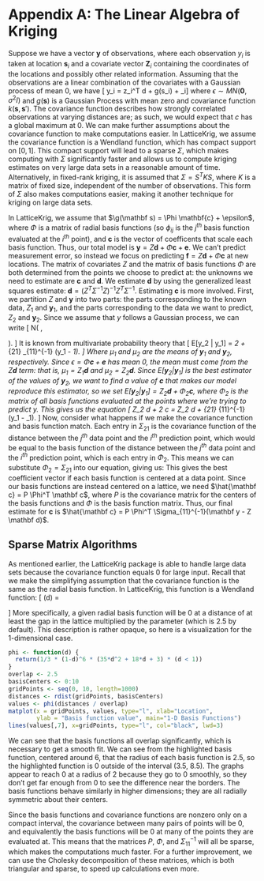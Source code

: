 \newcommand{\bld}{\mathbf}

# Appendix A: The Linear Algebra of Kriging

Suppose we have a vector $\bld{y}$ of observations, where each observation $y_i$ is taken at location $\bld s_i$ and a covariate vector $\bld Z_i$ containing the coordinates of the locations and possibly other related information. Assuming that the observations are a linear combination of the covariates with a Gaussian process of mean 0, we have
\[ y_i = \bld z_i^T \bld d + g(\bld s_i) + \epsilon_i\]
where $\epsilon \sim MN(\bld 0, \sigma^2 I)$ and $g(\bld s)$ is a Gaussian Process with mean zero and covariance function $k(\bld s, \bld s')$. The covariance function describes how strongly correlated observations at varying distances are; as such, we would expect that $c$ has a global maximum at 0. We can make further assumptions about the covariance function to make computations easier. In LatticeKrig, we assume the covariance function is a Wendland function, which has compact support on $[0, 1]$. This compact support will lead to a sparse $\Sigma$, which makes computing with $\Sigma$ significantly faster and allows us to compute kriging estimates on very large data sets in a reasonable amount of time. Alternatively, in fixed-rank kriging, it is assumed that $\Sigma = S^T K S$, where $K$ is a matrix of fixed size, independent of the number of observations. This form of $\Sigma$ also makes computations easier, making it another technique for kriging on large data sets.

In LatticeKrig, we assume that $\g(\bld s) = \Phi \bld{c} + \epsilon$, where $\Phi$ is a matrix of radial basis functions (so $\phi_{ij}$ is the $j^{th}$ basis function evaluated at the $i^{th}$ point), and $\bld c$ is the vector of coefficents that scale each basis function. Thus, our total model is $\bld y = Z \bld d + \Phi \bld c + \bld e$. We can't predict measurement error, so instead we focus on predicting $\bld f = Z \bld d + \Phi \bld c$ at new locations. The matrix of covariates $Z$ and the matrix of basis functions $\Phi$ are both determined from the points we choose to predict at: the unknowns we need to estimate are $\bld c$ and $\bld d$. We estimate $\bld d$ by using the generalized least squares estimate: $\bld d = (Z^T \Sigma^{-1} Z)^{-1} Z^T \Sigma^{-1}$. Estimating $\bld c$ is more involved. First, we partition $Z$ and $\bld y$ into two parts: the parts corresponding to the known data, $Z_1$ and $\bld y_1$, and the parts corresponding to the data we want to predict, $Z_2$ and $\bld y_2$. Since we assume that $y$ follows a Gaussian process, we can write
\[
\begin{pmatrix} \bld y_1 \\ \bld y_2 \end{pmatrix} \sim N\left( \begin{pmatrix} \mu_1 \\ \mu_2 \end{pmatrix}, \begin{bmatrix} \Sigma_{11} & \Sigma_{12} \\ \Sigma_{21} & \Sigma_{22} \end{bmatrix} \right).
\]
It is known from multivariate probability theory that
\[
E[\bld y_2 | \bld y_1] = \mu_2 + \Sigma_{21} \Sigma_{11}^{-1} (\bld y_1 - \mu_1).
\]
Where $\mu_1$ and $\mu_2$ are the means of $\bld y_1$ and $\bld y_2$, respectively. Since $\epsilon = \Phi \bld c + \bld e$ has mean 0, the mean must come from the $Z \bld d$ term: that is, $\mu_1 = Z_1 \bld d$ and $\mu_2 = Z_2 \bld d$. Since $E[\bld y_2 | \bld y_1]$ is the best estimator of the values of $\bld y_2$, we want to find a value of $\bld c$ that makes our model reproduce this estimator, so we set $E[\bld y_2 | \bld y_1] = Z_2 \bld d + \Phi_2 \bld c$, where $\Phi_2$ is the matrix of all basis functions evaluated at the points where we're trying to predict y. This gives us the equation
\[
Z_2 \bld d + \Phi_2 \bld c = Z_2 \bld d + \Sigma_{21} \Sigma_{11}^{-1} (\bld y_1 - \mu_1).
\]
Now, consider what happens if we make the covariance function and basis function match. Each entry in $\Sigma_{21}$ is the covariance function of the distance between the $j^{th}$ data point and the $i^{th}$ prediction point, which would be equal to the basis function of the distance between the $j^{th}$ data point and the $i^{th}$ prediction point, which is each entry in $\Phi_2$. This means we can substitute $\Phi_2 = \Sigma_{21}$ into our equation, giving us:
\begin{align*}
Z_2 \bld d + \Phi_2 \bld c &= Z_2 \bld d + \Sigma_{21} \Sigma_{11}^{-1} (\bld y_1 - \mu_1) \\
\Phi_2 \bld c &= \Sigma_{21} \Sigma_{11}^{-1} (\bld y_1 - \mu_1) \\
\Phi_2 \bld c &= \Phi_2 \Sigma_{11}^{-1} (\bld y_1 - \mu_1) \\
\bld c &= \Sigma_{11}^{-1} (\bld y_1 - \mu_1)
\end{align*}
This gives the best coefficient vector if each basis function is centered at a data point. Since our basis functions are instead centered on a lattice, we need $\hat{\bld c} = P \Phi^T \bld c$, where $P$ is the covariance matrix for the centers of the basis functions and $\Phi$ is the basis function matrix. Thus, our final estimate for $\bld c$ is $\hat{\bld c} = P \Phi^T \Sigma_{11}^{-1}(\bld y - Z \bld d)$. 

## Sparse Matrix Algorithms

As mentioned earlier, the LatticeKrig package is able to handle large data sets because the covariance function equals 0 for large input. Recall that we make the simplifying assumption that the covariance function is the same as the radial basis function. In LatticeKrig, this function is a Wendland function: 
\[ \phi(d) = \begin{cases}
\frac{1}{3}(1 - d)^6 (35d^2 + 18d + 3) \quad 0 \le d \le 1 \\
0 \quad 1 < d
\end{cases}
\]
More specifically, a given radial basis function will be 0 at a distance of at least the gap in the lattice multiplied by the parameter \ttt{overlap} (which is 2.5 by default). This description is rather opaque, so here is a visualization for the 1-dimensional case.
```r
phi <- function(d) {
  return(1/3 * (1-d)^6 * (35*d^2 + 18*d + 3) * (d < 1))
}
overlap <- 2.5
basisCenters <- 0:10
gridPoints <- seq(0, 10, length=1000)
distances <- rdist(gridPoints, basisCenters)
values <- phi(distances / overlap)
matplot(x = gridPoints, values, type="l", xlab="Location",
        ylab = "Basis function value", main="1-D Basis Functions")
lines(values[,7], x=gridPoints, type="l", col="black", lwd=3)
```
We can see that the basis functions all overlap significantly, which is necessary to get a smooth fit. We can see from the highlighted basis function, centered around 6, that the radius of each basis function is 2.5, so the highlighted function is 0 outside of the interval (3.5, 8.5). The graphs appear to reach 0 at a radius of 2 because they go to 0 smoothly, so they don't get far enough from 0 to see the difference near the borders. The basis functions behave similarly in higher dimensions; they are all radially symmetric about their centers.

Since the basis functions and covariance functions are nonzero only on a compact interval, the covariance between many pairs of points will be 0, and equivalently the basis functions will be 0 at many of the points they are evaluated at. This means that the matrices $P$, $\Phi$, and  $\Sigma_{11}^{-1}$ will all be sparse, which makes the computations much faster. For a further improvement, we can use the Cholesky decomposition of these matrices, which is both triangular and sparse, to speed up calculations even more.